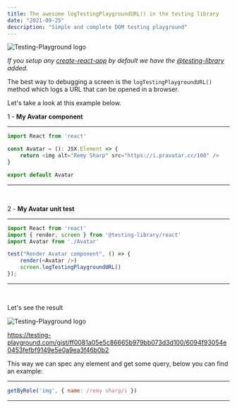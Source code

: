 ```yaml
---
title: The awesome logTestingPlaygroundURL() in the testing library
date: "2021-09-25"
description: "Simple and complete DOM testing playground"
---
```


<div className="flex items-center justify-center mb-3">
    <img src="/images/testing-library.png" alt="Testing-Playground logo" />
</div>

*If you setup any [create-react-app](https://reactjs.org/docs/create-a-new-react-app.html) by default we have the [@testing-library](https://testing-library.com/docs/react-testing-library/intro/) added.*


The best way to debugging a screen is the `logTestingPlaygroundURL()` method which logs a URL that can be opened in a browser.

Let's take a look at this example below.


1 - **My Avatar component**
<hr />

```javascript
import React from 'react'

const Avatar = (): JSX.Element => {
    return <img alt="Remy Sharp" src="https://i.pravatar.cc/100" />
}

export default Avatar
```
<hr />

<br />

2 - **My Avatar unit test**
<hr />

```javascript
import React from 'react'
import { render, screen } from '@testing-library/react'
import Avatar from './Avatar'

test("Render Avatar component", () => {
    render(<Avatar />)
    screen.logTestingPlaygroundURL()
});
```
<hr /><br />

Let's see the result 

<div className="flex items-center justify-center mb-3">
    <img src="/images/testing-playground.png" alt="Testing-Playground logo" />
</div>

https://testing-playground.com/gist/ff0081a05e5c86665b979bb073d3d100/6094f93054e0453fefbf9149e5e0a9ea3f46b0b2

This way we can spec any element and get some query, below you can find an example:

<hr />

```javascript
getByRole('img', { name: /remy sharp/i })
```
<hr />



